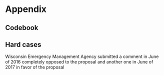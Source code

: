 # Appendix 

## Codebook


## Hard cases 

Wisconsin Emergency Management Agency submitted a comment in June of 2016 completely opposed to the proposal and another one in June of 2017 in favor of the proposal
